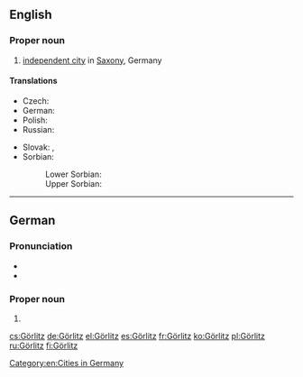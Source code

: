 ==English==
{{wikipedia}}

===Proper noun===
{{en-proper noun}}

# [[independent city]] in [[Saxony]], Germany

====Translations====
{{trans-top|city in Saxony, Germany}}
* Czech: {{t|cs|Zhořelec|m}}
* German: {{t+|de|Görlitz|n}}
* Polish: {{t+|pl|Zgorzelec|m}}
* Russian: {{t+|ru|Гёрлиц|m}}
{{trans-mid}}
* Slovak: {{t|sk|Görlitz|m}}, {{t|sk|Zhorelec|m}} {{qualifier|historical}}
* Sorbian:
*: Lower Sorbian: {{t|dsb|Zgórjelc|m}}
*: Upper Sorbian: {{t|hsb|Zhorjelc|m}}
{{trans-bottom}}

[[Category:en:Cities in Germany]]

----

==German==
{{wikipedia|lang=de}}

===Pronunciation===
* {{IPA|/ˈɡœʁlɪts/|lang=de}}
* {{audio|De-Görlitz.ogg|audio|lang=de}}

===Proper noun===
{{de-proper noun|n|Görlitz'}}

# {{l|en|Görlitz}}

{{catlangcode|de|Cities|Germany}}

[[cs:Görlitz]]
[[de:Görlitz]]
[[el:Görlitz]]
[[es:Görlitz]]
[[fr:Görlitz]]
[[ko:Görlitz]]
[[pl:Görlitz]]
[[ru:Görlitz]]
[[fi:Görlitz]]